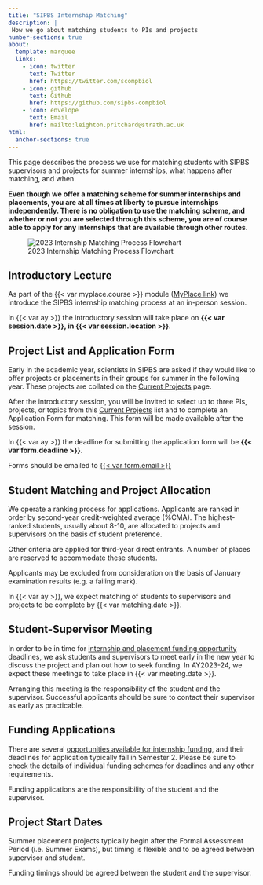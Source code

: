 ```yaml
---
title: "SIPBS Internship Matching"
description: |
 How we go about matching students to PIs and projects
number-sections: true
about:
  template: marquee
  links:
    - icon: twitter
      text: Twitter
      href: https://twitter.com/scompbiol
    - icon: github
      text: Github
      href: https://github.com/sipbs-compbiol
    - icon: envelope
      text: Email
      href: mailto:leighton.pritchard@strath.ac.uk
html:
  anchor-sections: true
---
```


This page describes the process we use for matching students with SIPBS supervisors and projects for summer internships, what happens after matching, and when.

::: callout-important
**Even though we offer a matching scheme for summer internships and placements, you are at all times at liberty to pursue internships independently. There is no obligation to use the matching scheme, and whether or not you are selected through this scheme, you are of course able to apply for any internships that are available through other routes.**
:::

![2023 Internship Matching Process Flowchart](./assets/images/2023_internship_flowchart.png)

## Introductory Lecture

As part of the {{< var myplace.course >}} module ([MyPlace link]({{< var myplace.link >}})) we introduce the SIPBS internship matching process at an in-person session.

::: callout-note
In {{< var ay >}} the introductory session will take place on **{{< var session.date >}}, in {{< var session.location >}}**.
:::

## Project List and Application Form

Early in the academic year, scientists in SIPBS are asked if they would like to offer projects or placements in their groups for summer in the following year. These projects are collated on the [Current Projects](./current_projects.qmd) page.

After the introductory session, you will be invited to select up to three PIs, projects, or topics from this [Current Projects](./current_projects.qmd) list and to complete an Application Form for matching. This form will be made available after the session.

::: callout-warning
In {{< var ay >}} the deadline for submitting the application form will be **{{< var form.deadline >}}**.

Forms should be emailed to [{{< var form.email >}}](mailto:{{< var form.email >}})
:::

## Student Matching and Project Allocation

We operate a ranking process for applications. Applicants are ranked in order by second-year credit-weighted average (%CMA). The highest-ranked students, usually about 8-10, are allocated to projects and supervisors on the basis of student preference.

::: callout-note
Other criteria are applied for third-year direct entrants. A number of places are reserved to accommodate these students.
:::

::: callout-warning
Applicants may be excluded from consideration on the basis of January examination results (e.g. a failing mark).
:::

In {{< var ay >}}, we expect matching of students to supervisors and projects to be complete by {{< var matching.date >}}.

## Student-Supervisor Meeting

In order to be in time for [internship and placement funding opportunity](./external_funding.qmd) deadlines, we ask students and supervisors to meet early in the new year to discuss the project and plan out how to seek funding. In AY2023-24, we expect these meetings to take place in {{< var meeting.date >}}.

::: callout-important
Arranging this meeting is the responsibility of the student and the supervisor. Successful applicants should be sure to contact their supervisor as early as practicable.
:::

## Funding Applications

There are several [opportunities available for internship funding](./external_funding.qmd), and their deadlines for application typically fall in Semester 2. Please be sure to check the details of individual funding schemes for deadlines and any other requirements.

::: callout-important
Funding applications are the responsibility of the student and the supervisor.
:::

## Project Start Dates

Summer placement projects typically begin after the Formal Assessment Period (i.e. Summer Exams), but timing is flexible and to be agreed between supervisor and student.

::: callout-important
Funding timings should be agreed between the student and the supervisor.
:::
